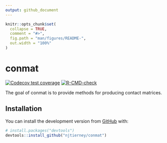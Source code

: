 ```yaml
---
output: github_document
---
```


<!-- README.md is generated from README.Rmd. Please edit that file -->

```r
knitr::opts_chunk$set(
  collapse = TRUE,
  comment = "#>",
  fig.path = "man/figures/README-",
  out.width = "100%"
)
```

# conmat

<!-- badges: start -->
[![Codecov test coverage](https://codecov.io/gh/njtierney/conmat/branch/master/graph/badge.svg)](https://codecov.io/gh/njtierney/conmat?branch=master)
[![R-CMD-check](https://github.com/njtierney/conmat/workflows/R-CMD-check/badge.svg)](https://github.com/njtierney/conmat/actions)
<!-- badges: end -->

The goal of conmat is to provide methods for producing contact matrices.

## Installation

You can install the development version from [GitHub](https://github.com/) with:

``` r
# install.packages("devtools")
devtools::install_github("njtierney/conmat")
```
